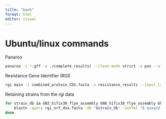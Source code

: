 ---
title: "bash"
format: html
editor: visual
---

# Ubuntu/linux commands

Panaroo

```{bash}
panaroo -i *.gff -o ./complete_results/ --clean-mode strict -a pan --aligner mafft --core_threshold 0.95 -f 0.85 --merge_paralogs --refind_prop_match 0.75 --search_radius 2000 -t 10
```

Resistance Gene Identifier (RGI)

```{bash}
rgi main -i combined_protein_CDS.fasta -o resistance_results --input_type protein
```

Retaining strains from the rgi data

```{bash}
for strain_db in GN3_hifix30_flye_assembly GN6_hifix30_flye_assembly GN9_hifix30_flye_assembly; do
    blastn -query rgi_orf_dna.fasta -db "$strain_db" -outfmt "6 qseqid sseqid pident length evalue bitscore" | awk -v strain="$strain_db" '{print $0, strain}' >> blast_results_with_strain.txt
done

```

